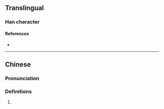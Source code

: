 {{character info/new}}
==Translingual==

===Han character===
{{Han char|rn=61|rad=心|as=09|sn=12|four=94056|canj=PTLJ|ids=⿰忄革}}

====References====
* {{Han ref|kx=0393.330|dkj=10898|dj=0730.110|hdz=42326.030|uh=6105|ud=24837|bh=D943|bd=55619}}

----

==Chinese==
{{zh-forms}}

===Pronunciation===
{{zh-pron
|m=gé
|c=gaak3
|mc=
|oc=
|ma=
|cat=
}}

===Definitions===
{{zh-hanzi}}

# {{rfdef|zh}}